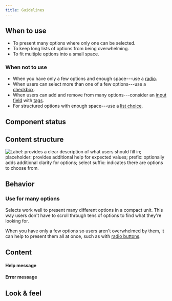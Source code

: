 ```yaml
---
title: Guidelines
---
```



<ReactExample name="Select" />

## When to use

- To present many options where only one can be selected.
- To keep long lists of options from being overwhelming.
- To fit multiple options into a small space.

### When not to use

- When you have only a few options and enough space---use a [radio](/components/input/radio/).
- When users can select more than one of a few options---use a [checkbox](/components/input/checkbox/).
- When users can add and remove from many options---consider an [input field](/components/input//inputfield/)
  with [tags](/components/interaction/tag/).
- For structured options with enough space---use a [list choice](/components/input/listchoice/).

## Component status

<ComponentStatus component="Select" />

## Content structure

![Label: provides a clear description of what users should fill in; placeholder: provides additional help for expected values; prefix: optionally adds additional clarity for options; select suffix: indicates there are options to choose from.](fileId:4QJZqvBvRrLu6t9mwObCkA;nodeId:171%3A1252)

## Behavior

### Use for many options

Selects work well to present many different options in a compact unit.
This way users don't have to scroll through tens of options to find what they're looking for.

When you have only a few options so users aren't overwhelmed by them,
it can help to present them all at once,
such as with [radio buttons](/components/input/radio/).

## Content

<InputLabelsSnippet />

<InputHelpErrorSnippet />

<!-- eslint-disable -->
#### Help message
<!-- eslint-enable -->

<ReactExample name="Select help" />

#### Error message

<ReactExample name="Select error" />

<InputPlaceholderSnippet />

## Look & feel

<InputBackgroundLinkSnippet />
